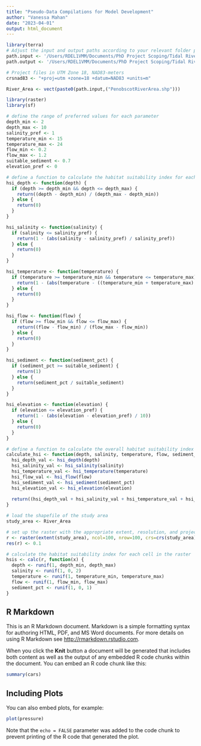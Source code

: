 ```yaml
---
title: "Pseudo-Data Compilations for Model Development"
author: "Vanessa Mahan"
date: "2023-04-01"
output: html_document
---
```

```r
library(terra)
# Adjust the input and output paths according to your relevant folder paths
path.input <- '/Users/RDEL1VMM/Documents/PhD Project Scoping/Tidal River Habitat Model/Geospatial Files/'
path.output <- '/Users/RDEL1VMM/Documents/PhD Project Scoping/Tidal River Habitat Model/Geospatial Files/'

# Project files in UTM Zone 18, NAD83-meters
crsnad83 <- "+proj=utm +zone=18 +datum=NAD83 +units=m"
```

```r
River_Area <- vect(paste0(path.input,("PenobscotRiverArea.shp")))
```

```r
library(raster)
library(sf)

# define the range of preferred values for each parameter
depth_min <- 2
depth_max <- 10
salinity_pref <- 1
temperature_min <- 15
temperature_max <- 24
flow_min <- 0.2
flow_max <- 1.2
suitable_sediment <- 0.7
elevation_pref <- 0

# define a function to calculate the habitat suitability index for each parameter
hsi_depth <- function(depth) {
  if (depth >= depth_min && depth <= depth_max) {
    return((depth - depth_min) / (depth_max - depth_min))
  } else {
    return(0)
  }
}

hsi_salinity <- function(salinity) {
  if (salinity <= salinity_pref) {
    return(1 - (abs(salinity - salinity_pref) / salinity_pref))
  } else {
    return(0)
  }
}

hsi_temperature <- function(temperature) {
  if (temperature >= temperature_min && temperature <= temperature_max) {
    return(1 - (abs(temperature - ((temperature_min + temperature_max) / 2)) / ((temperature_max - temperature_min) / 2)))
  } else {
    return(0)
  }
}

hsi_flow <- function(flow) {
  if (flow >= flow_min && flow <= flow_max) {
    return((flow - flow_min) / (flow_max - flow_min))
  } else {
    return(0)
  }
}

hsi_sediment <- function(sediment_pct) {
  if (sediment_pct >= suitable_sediment) {
    return(1)
  } else {
    return(sediment_pct / suitable_sediment)
  }
}

hsi_elevation <- function(elevation) {
  if (elevation <= elevation_pref) {
    return(1 - (abs(elevation - elevation_pref) / 10))
  } else {
    return(0)
  }
}

# define a function to calculate the overall habitat suitability index
calculate_hsi <- function(depth, salinity, temperature, flow, sediment_pct, elevation) {
  hsi_depth_val <- hsi_depth(depth)
  hsi_salinity_val <- hsi_salinity(salinity)
  hsi_temperature_val <- hsi_temperature(temperature)
  hsi_flow_val <- hsi_flow(flow)
  hsi_sediment_val <- hsi_sediment(sediment_pct)
  hsi_elevation_val <- hsi_elevation(elevation)
  
  return((hsi_depth_val + hsi_salinity_val + hsi_temperature_val + hsi_flow_val + hsi_sediment_val + hsi_elevation_val) / 6)
}

# load the shapefile of the study area
study_area <- River_Area

# set up the raster with the appropriate extent, resolution, and projection
r <- raster(extent(study_area), ncol=100, nrow=100, crs=crs(study_area))
res(r) <- 0.1

# calculate the habitat suitability index for each cell in the raster
hsis <- calc(r, function(x) {
  depth <- runif(1, depth_min, depth_max)
  salinity <- runif(1, 0, 2)
  temperature <- runif(1, temperature_min, temperature_max)
  flow <- runif(1, flow_min, flow_max)
  sediment_pct <- runif(1, 0, 1)
}
```

## R Markdown

This is an R Markdown document. Markdown is a simple formatting syntax for authoring HTML, PDF, and MS Word documents. For more details on using R Markdown see <http://rmarkdown.rstudio.com>.

When you click the **Knit** button a document will be generated that includes both content as well as the output of any embedded R code chunks within the document. You can embed an R code chunk like this:

```r
summary(cars)
```

## Including Plots

You can also embed plots, for example:

```r
plot(pressure)
```

Note that the `echo = FALSE` parameter was added to the code chunk to prevent printing of the R code that generated the plot.
